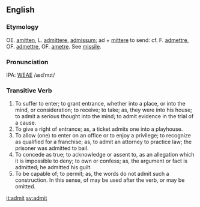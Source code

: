 ==English==
===Etymology===
OE. [[amitten]], L. [[admittere]], [[admissum]]; ad + [[mittere]] to send: cf. F. [[admettre]], OF. [[admettre]], OF. [[ametre]]. See [[missile]].

===Pronunciation===
IPA: [[WEAE]] /ædˈmɪt/

===Transitive Verb===
# To suffer to enter; to grant entrance, whether into a place, or into the mind, or consideration; to receive; to take; as, they were into his house; to admit a serious  thought into the mind; to admit evidence in the trial of a cause.
# To give a right of entrance; as, a ticket admits one into a playhouse.
# To allow (one) to enter on an office or to enjoy a privilege; to recognize as qualified for a franchise; as, to admit an attorney to practice law; the prisoner was admitted to bail.
# To concede as true; to acknowledge or assent to, as an allegation which it is impossible to deny; to own or confess; as, the argument or fact is admitted; he admitted his guilt.
# To be capable of; to permit; as, the words do not admit such a construction. In this sense, of may be used after the verb, or may be omitted.

[[it:admit]]
[[sv:admit]]